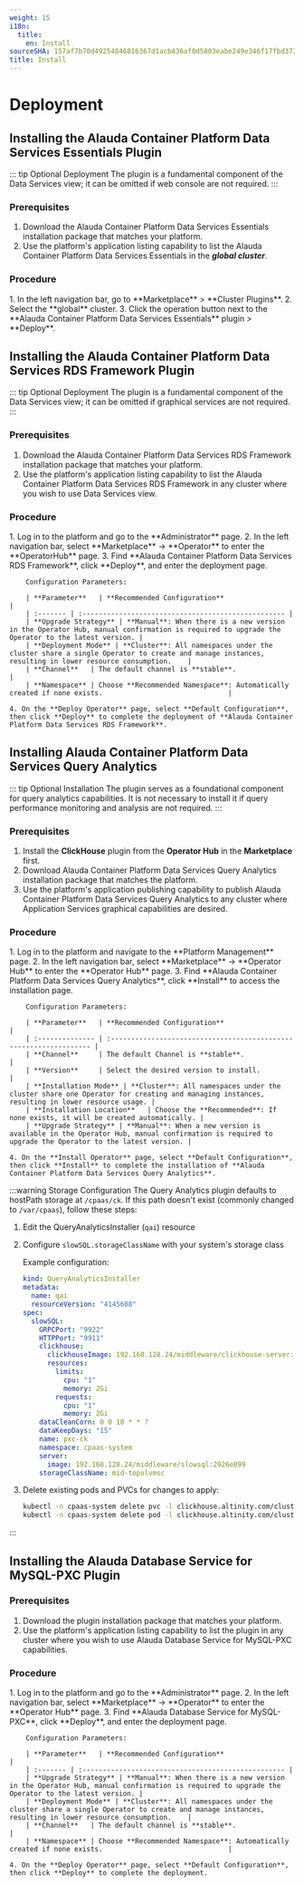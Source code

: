 ```yaml
---
weight: 15
i18n:
  title:
    en: Install
sourceSHA: 157af7b70d49254846816367d1acb436af0d5803eabe249e346f17fbd372a842
title: Install
---
```


# Deployment

## Installing the Alauda Container Platform Data Services Essentials Plugin

::: tip Optional Deployment
The plugin is a fundamental component of the Data Services view; it can be omitted if web console are not required.
:::

### Prerequisites

1. Download the Alauda Container Platform Data Services Essentials installation package that matches your platform.
2. Use the platform's application listing capability to list the Alauda Container Platform Data Services Essentials in the ***global cluster***.

### Procedure

<Tabs>
  <Tab label="Web Console">
    1. In the left navigation bar, go to **Marketplace** > **Cluster Plugins**.
    2. Select the **global** cluster.
    3. Click the operation button next to the **Alauda Container Platform Data Services Essentials** plugin > **Deploy**.
  </Tab>
</Tabs>

## Installing the Alauda Container Platform Data Services RDS Framework Plugin

::: tip Optional Deployment
The plugin is a fundamental component of the Data Services view; it can be omitted if graphical services are not required.
:::

### Prerequisites

1. Download the Alauda Container Platform Data Services RDS Framework installation package that matches your platform.
2. Use the platform's application listing capability to list the Alauda Container Platform Data Services RDS Framework in any cluster where you wish to use Data Services view.

### Procedure

<Tabs>
  <Tab label="Web Console">
    1. Log in to the platform and go to the **Administrator** page.
    2. In the left navigation bar, select **Marketplace** -> **Operator** to enter the **OperatorHub** page.
    3. Find **Alauda Container Platform Data Services RDS Framework**, click **Deploy**, and enter the deployment page.

        Configuration Parameters:

        | **Parameter**   | **Recommended Configuration**                                            |
        | :------- | :-------------------------------------------------- |
        | **Upgrade Strategy** | **Manual**: When there is a new version in the Operator Hub, manual confirmation is required to upgrade the Operator to the latest version. |
        | **Deployment Mode** | **Cluster**: All namespaces under the cluster share a single Operator to create and manage instances, resulting in lower resource consumption.    |
        | **Channel**   | The default channel is **stable**.                           |
        | **Namespace** | Choose **Recommended Namespace**: Automatically created if none exists.                               |

    4. On the **Deploy Operator** page, select **Default Configuration**, then click **Deploy** to complete the deployment of **Alauda Container Platform Data Services RDS Framework**.
  </Tab>
</Tabs>

## Installing Alauda Container Platform Data Services Query Analytics

::: tip Optional Installation
The plugin serves as a foundational component for query analytics capabilities. It is not necessary to install it if query performance monitoring and analysis are not required.
:::

### Prerequisites
1. Install the **ClickHouse** plugin from the **Operator Hub** in the **Marketplace** first.
2. Download Alauda Container Platform Data Services Query Analytics installation package that matches the platform.
3. Use the platform's application publishing capability to publish Alauda Container Platform Data Services Query Analytics to any cluster where Application Services graphical capabilities are desired.

### Procedure

<Tabs>
  <Tab label="Web Console">
    1. Log in to the platform and navigate to the **Platform Management** page.
    2. In the left navigation bar, select **Marketplace** -> **Operator Hub** to enter the **Operator Hub** page.
    3. Find **Alauda Container Platform Data Services Query Analytics**, click **Install** to access the installation page.

        Configuration Parameters:

        | **Parameter**   | **Recommended Configuration**                                      |
        | :-------------- | :----------------------------------------------------------------- |
        | **Channel**     | The default Channel is **stable**.                                 |
        | **Version**     | Select the desired version to install.                             |
        | **Installation Mode** | **Cluster**: All namespaces under the cluster share one Operator for creating and managing instances, resulting in lower resource usage. |
        | **Installation Location**   | Choose the **Recommended**: If none exists, it will be created automatically. |
        | **Upgrade Strategy** | **Manual**: When a new version is available in the Operator Hub, manual confirmation is required to upgrade the Operator to the latest version. |

    4. On the **Install Operator** page, select **Default Configuration**, then click **Install** to complete the installation of **Alauda Container Platform Data Services Query Analytics**.
  </Tab>
</Tabs>

:::warning Storage Configuration
The Query Analytics plugin defaults to hostPath storage at `/cpaas/ck`. If this path doesn't exist (commonly changed to `/var/cpaas`), follow these steps:

1. Edit the QueryAnalyticsInstaller (`qai`) resource
2. Configure `slowSQL.storageClassName` with your system's storage class

    Example configuration:

    ```yaml
    kind: QueryAnalyticsInstaller
    metadata:
      name: qai
      resourceVersion: "4145608"
    spec:
      slowSQL:
        GRPCPort: "9922"
        HTTPPort: "9911"
        clickhouse:
          clickhouseImage: 192.168.128.24/middleware/clickhouse-server:v24.8.3.59-64c1f43f
          resources:
            limits:
              cpu: "1"
              memory: 2Gi
            requests:
              cpu: "1"
              memory: 2Gi
        dataCleanCorn: 0 0 18 * * ?
        dataKeepDays: "15"
        name: pxc-ck
        namespace: cpaas-system
        server:
          image: 192.168.128.24/middleware/slowsql:2926e899
        storageClassName: mid-topolvmsc
    ```
3. Delete existing pods and PVCs for changes to apply:
   ```bash
   kubectl -n cpaas-system delete pvc -l clickhouse.altinity.com/cluster=slowsql-cluster &
   kubectl -n cpaas-system delete pod -l clickhouse.altinity.com/cluster=slowsql-cluster
   ```
:::

## Installing the Alauda Database Service for MySQL-PXC Plugin

### Prerequisites

1. Download the plugin installation package that matches your platform.
2. Use the platform's application listing capability to list the plugin in any cluster where you wish to use Alauda Database Service for MySQL-PXC capabilities.

### Procedure

<Tabs>
  <Tab label="Web Console">
    1. Log in to the platform and go to the **Administrator** page.
    2. In the left navigation bar, select **Marketplace** -> **Operator** to enter the **Operator Hub** page.
    3. Find **Alauda Database Service for MySQL-PXC**, click **Deploy**, and enter the deployment page.

        Configuration Parameters:

        | **Parameter**   | **Recommended Configuration**                                            |
        | :------- | :-------------------------------------------------- |
        | **Upgrade Strategy** | **Manual**: When there is a new version in the Operator Hub, manual confirmation is required to upgrade the Operator to the latest version. |
        | **Deployment Mode** | **Cluster**: All namespaces under the cluster share a single Operator to create and manage instances, resulting in lower resource consumption.    |
        | **Channel**   | The default channel is **stable**.                           |
        | **Namespace** | Choose **Recommended Namespace**: Automatically created if none exists.                               |

    4. On the **Deploy Operator** page, select **Default Configuration**, then click **Deploy** to complete the deployment.
  </Tab>
</Tabs>
